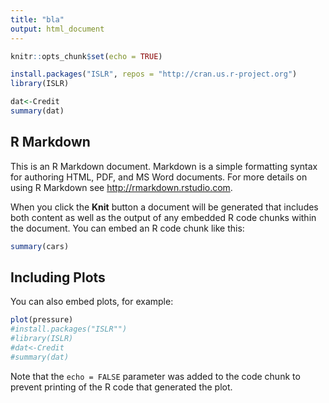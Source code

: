 ```yaml
---
title: "bla"
output: html_document
---
```


```r
knitr::opts_chunk$set(echo = TRUE)
```

################
```r
install.packages("ISLR", repos = "http://cran.us.r-project.org")
library(ISLR)
```
```r
dat<-Credit
summary(dat)
```

## R Markdown

This is an R Markdown document. Markdown is a simple formatting syntax for authoring HTML, PDF, and MS Word documents. For more details on using R Markdown see <http://rmarkdown.rstudio.com>.

When you click the **Knit** button a document will be generated that includes both content as well as the output of any embedded R code chunks within the document. You can embed an R code chunk like this:

```r
summary(cars)
```

## Including Plots

You can also embed plots, for example:

```r
plot(pressure)
#install.packages("ISLR"")
#library(ISLR)
#dat<-Credit
#summary(dat)
```

Note that the `echo = FALSE` parameter was added to the code chunk to prevent printing of the R code that generated the plot.
